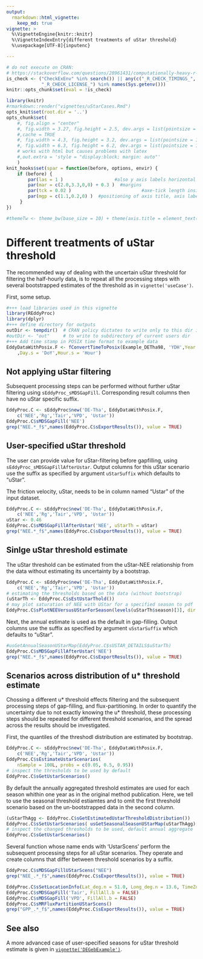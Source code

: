 ```yaml
---
output: 
  rmarkdown::html_vignette:
    keep_md: true
vignette: >
  %\VignetteEngine{knitr::knitr}
  %\VignetteIndexEntry{different treatments of uStar threshold}
  %\usepackage[UTF-8]{inputenc}

---
```


```r
# do not execute on CRAN: 
# https://stackoverflow.com/questions/28961431/computationally-heavy-r-vignettes
is_check <- ("CheckExEnv" %in% search()) || any(c("_R_CHECK_TIMINGS_",
             "_R_CHECK_LICENSE_") %in% names(Sys.getenv()))
knitr::opts_chunk$set(eval = !is_check)
```

```r
library(knitr)
#rmarkdown::render("vignettes/uStarCases.Rmd")
opts_knit$set(root.dir = '..')
opts_chunk$set(
    #, fig.align = "center"
    #, fig.width = 3.27, fig.height = 2.5, dev.args = list(pointsize = 10)
    #,cache = TRUE
    #, fig.width = 4.3, fig.height = 3.2, dev.args = list(pointsize = 10)
    #, fig.width = 6.3, fig.height = 6.2, dev.args = list(pointsize = 10)
    # works with html but causes problems with latex
    #,out.extra = 'style = "display:block; margin: auto"' 
    )
knit_hooks$set(spar = function(before, options, envir) {
    if (before) {
        par(las = 1 )                   #also y axis labels horizontal
        par(mar = c(2.0,3.3,0,0) + 0.3 )  #margins
        par(tck = 0.02 )                          #axe-tick length inside plots             
        par(mgp = c(1.1,0.2,0) )  #positioning of axis title, axis labels, axis
     }
})
```


```r
#themeTw <- theme_bw(base_size = 10) + theme(axis.title = element_text(size = 9))
```

# Different treatments of uStar threshold

The recommended way of dealing with the uncertain uStar threshold for filtering
the half-hourly data, is to repeat all the processing steps with several 
bootstrapped estimates of the threshold as in `vignette('useCase')`.

First, some setup.

```r
#+++ load libraries used in this vignette
library(REddyProc)
library(dplyr)
#+++ define directory for outputs
outDir <- tempdir()  # CRAN policy dictates to write only to this dir in examples
#outDir <- "out"     # to write to subdirectory of current users dir
#+++ Add time stamp in POSIX time format to example data
EddyDataWithPosix.F <- fConvertTimeToPosix(Example_DETha98, 'YDH',Year.s = 'Year' 
    ,Day.s = 'DoY',Hour.s = 'Hour')
```

## Not applying uStar filtering

Subsequent processing steps can be performed without further uStar filtering
using `sEddyProc_sMDSGapFill`. Corresponding result columns then have
no uStar specific suffix. 

```r
EddyProc.C <- sEddyProc$new('DE-Tha', EddyDataWithPosix.F, 
	c('NEE','Rg','Tair','VPD', 'Ustar'))
EddyProc.C$sMDSGapFill('NEE')
grep("NEE.*_f$",names(EddyProc.C$sExportResults()), value = TRUE)
```

## User-specified uStar threshold

The user can provide value for uStar-filtering before gapfilling, using
`sEddyProc_sMDSGapFillAfterUstar`. Output columns for this uStar scenario use
the suffix as specified by argument `uStarSuffix` which defaults to "uStar". 

The friction velocity, uStar, needs to be in column named "Ustar" of the input 
dataset.

```r
EddyProc.C <- sEddyProc$new('DE-Tha', EddyDataWithPosix.F, 
	c('NEE','Rg','Tair','VPD', 'Ustar'))
uStar <- 0.46
EddyProc.C$sMDSGapFillAfterUstar('NEE', uStarTh = uStar)
grep("NEE.*_f$",names(EddyProc.C$sExportResults()), value = TRUE)
```

## Sinlge uStar threshold estimate

The uStar threshold can be estimated from the uStar-NEE relationship 
from the data without estimating its uncertainty by a bootstrap.

```r
EddyProc.C <- sEddyProc$new('DE-Tha', EddyDataWithPosix.F, 
	c('NEE','Rg','Tair','VPD', 'Ustar'))
# estimating the thresholds based on the data (without bootstrap)
(uStarTh <- EddyProc.C$sEstUstarThold())
# may plot saturation of NEE with UStar for a specified season to pdf
EddyProc.C$sPlotNEEVersusUStarForSeason(levels(uStarTh$season)[3], dir = outDir )
```

Next, the annual estimate is used as the default in gap-filling.
Output columns use the suffix as specified by argument `uSstarSuffix` 
which defaults to "uStar".

```r
#usGetAnnualSeasonUStarMap(EddyProc.C$sUSTAR_DETAILS$uStarTh)
EddyProc.C$sMDSGapFillAfterUstar('NEE')
grep("NEE.*_f$",names(EddyProc.C$sExportResults()), value = TRUE)
```
## Scenarios across distribution of u* threshold estimate

Chossing a different u* threshold effects filtering and the subsequent processing
steps of gap-filling, and flux-partitioning. In order to quantify the uncertainty
due to not exactly knowing the u* threshold, these processing steps should be
repeated for different threshold scenarios, and the spread across the results should
be investigated.

First, the quantiles of the threshodl distribution are estimated by bootstrap.

```r
EddyProc.C <- sEddyProc$new('DE-Tha', EddyDataWithPosix.F, 
	c('NEE','Rg','Tair','VPD', 'Ustar'))
EddyProc.C$sEstimateUstarScenarios(
    nSample = 100L, probs = c(0.05, 0.5, 0.95))
# inspect the thresholds to be used by default
EddyProc.C$sGetUstarScenarios()
```

By default the annually aggregated threshold estimates are used for each season
whithin one year as in the original method publication.
Here, we tell to use the seasonal threshold estiamtes and to
omit the first threshold scenario based on the un-bootstrapped data in the second 
column.

```r
(uStarThAgg <- EddyProc.C$sGetEstimatedUstarThresholdDistribution())
EddyProc.C$sSetUstarScenarios( usGetSeasonalSeasonUStarMap(uStarThAgg)[,-2])
# inspect the changed thresholds to be used, default annual aggregate
EddyProc.C$sGetUstarScenarios()
```

Several function whose name ends with 'UstarScens'
perform the subsequent processing steps for all uStar scenarios.
They operate and create columns that differ between threshold scenarios by
a suffix.

```r
EddyProc.C$sMDSGapFillUStarScens("NEE")
grep("NEE_.*_f$",names(EddyProc.C$sExportResults()), value = TRUE)
```

```r
EddyProc.C$sSetLocationInfo(Lat_deg.n = 51.0, Long_deg.n = 13.6, TimeZone_h.n = 1)
EddyProc.C$sMDSGapFill('Tair', FillAll.b = FALSE)
EddyProc.C$sMDSGapFill('VPD', FillAll.b = FALSE)
EddyProc.C$sMRFluxPartitionUStarScens()
grep("GPP_.*_f$",names(EddyProc.C$sExportResults()), value = TRUE)
```

## See also
A more advanced case of user-specified seasons for
uStar threshold estimate is given in [`vignette('DEGebExample')`](DEGebExample.html).

